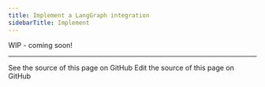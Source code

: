 ```yaml
---
title: Implement a LangGraph integration
sidebarTitle: Implement
---
```


WIP - coming soon!

---

<CardGroup cols={2}>
  <Card title="View Source" icon="eye" href="https://github.com/langchain-ai/docs/blob/main/src/oss/contributing/implement-langgraph.mdx">
    See the source of this page on GitHub
  </Card>
  <Card title="Edit Source" icon="pen-to-square" href="https://github.com/langchain-ai/docs/edit/main/src/oss/contributing/implement-langgraph.mdx">
    Edit the source of this page on GitHub
  </Card>
</CardGroup>
